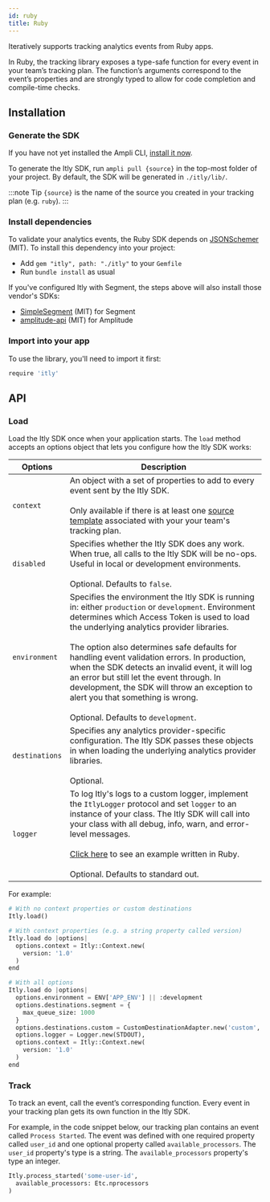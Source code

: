 ```yaml
---
id: ruby
title: Ruby
---
```



Iteratively supports tracking analytics events from Ruby apps.

In Ruby, the tracking library exposes a type-safe function for every event in your team’s tracking plan. The function’s arguments correspond to the event’s properties and are strongly typed to allow for code completion and compile-time checks.

## Installation

### Generate the SDK

If you have not yet installed the Ampli CLI, [install it now](/using-the-ampli-cli).

To generate the Itly SDK, run `ampli pull {source}` in the top-most folder of your project. By default, the SDK will be generated in `./itly/lib/`.

:::note Tip
`{source}` is the name of the source you created in your tracking plan (e.g. `ruby`).
:::

### Install dependencies

To validate your analytics events, the Ruby SDK depends on [JSONSchemer](https://github.com/davishmcclurg/json_schemer) (MIT). To install this dependency into your project:

- Add `gem "itly", path: "./itly"` to your `Gemfile`
- Run `bundle install` as usual

If you've configured Itly with Segment, the steps above will also install those vendor's SDKs:

- [SimpleSegment](https://github.com/whatthewhat/simple_segment) (MIT) for Segment
- [amplitude-api](https://github.com/toothrot/amplitude-api) (MIT) for Amplitude


### Import into your app

To use the library, you'll need to import it first:

```python
require 'itly'
```

## API

### Load

Load the Itly SDK once when your application starts. The `load` method accepts an options object that lets you configure how the Itly SDK works:

| Options | Description |
|-|-|
| `context`| An object with a set of properties to add to every event sent by the Itly SDK.<br /><br />Only available if there is at least one [source template](/working-with-templates#adding-a-template-to-a-source) associated with your your team's tracking plan.|
| `disabled`| Specifies whether the Itly SDK does any work. When true, all calls to the Itly SDK will be no-ops. Useful in local or development environments.<br /><br />Optional. Defaults to `false`.|
| `environment` | Specifies the environment the Itly SDK is running in: either `production` or `development`. Environment determines which Access Token is used to load the underlying analytics provider libraries.<br /><br />The option also determines safe defaults for handling event validation errors. In production, when the SDK detects an invalid event, it will log an error but still let the event through. In development, the SDK will throw an exception to alert you that something is wrong.<br /><br />Optional. Defaults to `development`.|
| `destinations` | Specifies any analytics provider-specific configuration. The Itly SDK passes these objects in when loading the underlying analytics provider libraries.<br /><br />Optional.|
| `logger` | To log Itly's logs to a custom logger, implement the `ItlyLogger` protocol and set `logger` to an instance of your class. The Itly SDK will call into your class with all debug, info, warn, and error-level messages.<br /><br />[Click here](https://bitbucket.org/seasyd/examples/src/master/ruby/itly/lib/itly/itly_base.rb) to see an example written in Ruby.<br /><br />Optional. Defaults to standard out. |

For example:

```python
# With no context properties or custom destinations
Itly.load()

# With context properties (e.g. a string property called version)
Itly.load do |options|
  options.context = Itly::Context.new(
    version: '1.0'
  )
end

# With all options
Itly.load do |options|
  options.environment = ENV['APP_ENV'] || :development
  options.destinations.segment = {
    max_queue_size: 1000
  }
  options.destinations.custom = CustomDestinationAdapter.new('custom', {})
  options.logger = Logger.new(STDOUT),
  options.context = Itly::Context.new(
    version: '1.0'
  )
end
```

### Track

To track an event, call the event’s corresponding function. Every event in your tracking plan gets its own function in the Itly SDK.

For example, in the code snippet below, our tracking plan contains an event called `Process Started`. The event was defined with one required property called `user_id` and one optional property called `available_processors`. The `user_id` property's type is a string. The `available_processors` property's type an integer.

```python
Itly.process_started('some-user-id',
  available_processors: Etc.nprocessors
)
```

<!-- Itly includes code docs in the auto-generated library so your IDE can display relevant documentation for every function and property as you type.

![Code documentation](/img/ruby.png) -->

<!-- ### Alias



### Plugins & Custom Destinations



### Logging -->



